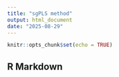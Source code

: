 ```yaml
---
title: "sgPLS method"
output: html_document
date: "2025-08-29"
---
```


```r
knitr::opts_chunk$set(echo = TRUE)
```

## R Markdown
